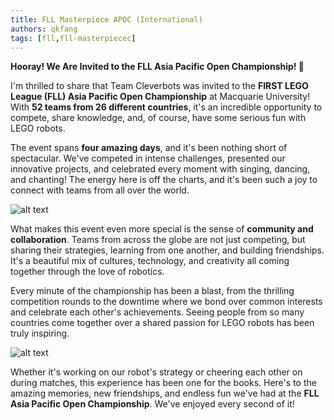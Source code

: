 ```yaml
---
title: FLL Masterpiece APOC (International)
authors: qkfang
tags: [fll,fll-masterpiecec]
---
```


**Hooray! We Are Invited to the FLL Asia Pacific Open Championship! 🎉**

I'm thrilled to share that Team Cleverbots was invited to the **FIRST LEGO League (FLL) Asia Pacific Open Championship** at Macquarie University! With **52 teams from 26 different countries**, it's an incredible opportunity to compete, share knowledge, and, of course, have some serious fun with LEGO robots.

The event spans **four amazing days**, and it's been nothing short of spectacular. We've competed in intense challenges, presented our innovative projects, and celebrated every moment with singing, dancing, and chanting! The energy here is off the charts, and it's been such a joy to connect with teams from all over the world.

![alt text](images\2024-07-04-fll-masterpiece-international-apoc-1.jpg)

What makes this event even more special is the sense of **community and collaboration**. Teams from across the globe are not just competing, but sharing their strategies, learning from one another, and building friendships. It's a beautiful mix of cultures, technology, and creativity all coming together through the love of robotics.

Every minute of the championship has been a blast, from the thrilling competition rounds to the downtime where we bond over common interests and celebrate each other's achievements. Seeing people from so many countries come together over a shared passion for LEGO robots has been truly inspiring.

![alt text](images\2024-07-04-fll-masterpiece-international-apoc-2.jpg)

Whether it's working on our robot's strategy or cheering each other on during matches, this experience has been one for the books. Here's to the amazing memories, new friendships, and endless fun we've had at the **FLL Asia Pacific Open Championship**. We've enjoyed every second of it!
